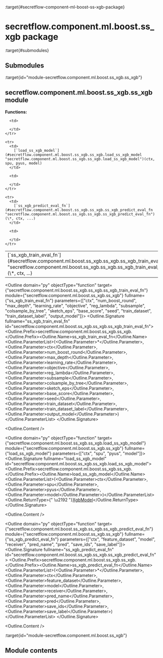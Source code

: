 :target{#secretflow-component-ml-boost-ss-xgb-package}

# secretflow\.component.ml.boost.ss\_xgb package

:target{#submodules}

## Submodules

:target{id="module-secretflow.component.ml.boost.ss_xgb.ss_xgb"}

## secretflow\.component.ml.boost.ss\_xgb.ss\_xgb module

<strong>Functions:</strong>

<table>
  <tbody>
    <tr>
      <td>
        [`ss_xgb_train_eval_fn`](#secretflow.component.ml.boost.ss_xgb.ss_xgb.ss_xgb_train_eval_fn "secretflow.component.ml.boost.ss_xgb.ss_xgb.ss_xgb_train_eval_fn")(\*, ctx, ...)
      </td>

      <td>

      </td>
    </tr>

    <tr>
      <td>
        [`load_ss_xgb_model`](#secretflow.component.ml.boost.ss_xgb.ss_xgb.load_ss_xgb_model "secretflow.component.ml.boost.ss_xgb.ss_xgb.load_ss_xgb_model")(ctx, spu, pyus, model)
      </td>

      <td>

      </td>
    </tr>

    <tr>
      <td>
        [`ss_xgb_predict_eval_fn`](#secretflow.component.ml.boost.ss_xgb.ss_xgb.ss_xgb_predict_eval_fn "secretflow.component.ml.boost.ss_xgb.ss_xgb.ss_xgb_predict_eval_fn")(\*, ctx, ...)
      </td>

      <td>

      </td>
    </tr>
  </tbody>
</table>

<Outline domain="py" objectType="function" target={"secretflow.component.ml.boost.ss_xgb.ss_xgb.ss_xgb_train_eval_fn"} module={"secretflow.component.ml.boost.ss_xgb.ss_xgb"} fullname={"ss_xgb_train_eval_fn"} parameters={["ctx", "num_boost_round", "max_depth", "learning_rate", "objective", "reg_lambda", "subsample", "colsample_by_tree", "sketch_eps", "base_score", "seed", "train_dataset", "train_dataset_label", "output_model"]}>
  <Outline.Signature fullname="ss_xgb_train_eval_fn" id="secretflow.component.ml.boost.ss_xgb.ss_xgb.ss_xgb_train_eval_fn">
    <Outline.Prefix>secretflow\.component.ml.boost.ss\_xgb.ss\_xgb.</Outline.Prefix><Outline.Name>ss\_xgb\_train\_eval\_fn</Outline.Name><Outline.ParameterList><span>(</span><Outline.Parameter><span>\*</span></Outline.Parameter>, <Outline.Parameter><span className="name">ctx</span></Outline.Parameter>, <Outline.Parameter><span className="name">num\_boost\_round</span></Outline.Parameter>, <Outline.Parameter><span className="name">max\_depth</span></Outline.Parameter>, <Outline.Parameter><span className="name">learning\_rate</span></Outline.Parameter>, <Outline.Parameter><span className="name">objective</span></Outline.Parameter>, <Outline.Parameter><span className="name">reg\_lambda</span></Outline.Parameter>, <Outline.Parameter><span className="name">subsample</span></Outline.Parameter>, <Outline.Parameter><span className="name">colsample\_by\_tree</span></Outline.Parameter>, <Outline.Parameter><span className="name">sketch\_eps</span></Outline.Parameter>, <Outline.Parameter><span className="name">base\_score</span></Outline.Parameter>, <Outline.Parameter><span className="name">seed</span></Outline.Parameter>, <Outline.Parameter><span className="name">train\_dataset</span></Outline.Parameter>, <Outline.Parameter><span className="name">train\_dataset\_label</span></Outline.Parameter>, <Outline.Parameter><span className="name">output\_model</span></Outline.Parameter><span>)</span></Outline.ParameterList>
  </Outline.Signature>

  <Outline.Content />
</Outline>

<Outline domain="py" objectType="function" target={"secretflow.component.ml.boost.ss_xgb.ss_xgb.load_ss_xgb_model"} module={"secretflow.component.ml.boost.ss_xgb.ss_xgb"} fullname={"load_ss_xgb_model"} parameters={["ctx", "spu", "pyus", "model"]}>
  <Outline.Signature fullname="load_ss_xgb_model" id="secretflow.component.ml.boost.ss_xgb.ss_xgb.load_ss_xgb_model">
    <Outline.Prefix>secretflow\.component.ml.boost.ss\_xgb.ss\_xgb.</Outline.Prefix><Outline.Name>load\_ss\_xgb\_model</Outline.Name><Outline.ParameterList><span>(</span><Outline.Parameter><span className="name">ctx</span></Outline.Parameter>, <Outline.Parameter><span className="name">spu</span></Outline.Parameter>, <Outline.Parameter><span className="name">pyus</span></Outline.Parameter>, <Outline.Parameter><span className="name">model</span></Outline.Parameter><span>)</span></Outline.ParameterList><Outline.ReturnType><span>{" \u2192 "}</span>[XgbModel](secretflow.ml.boost.ml.boost.ss_xgb_v.mdx#secretflow.ml.boost.ss_xgb_v.model.XgbModel "secretflow.ml.boost.ss_xgb_v.model.XgbModel")</Outline.ReturnType>
  </Outline.Signature>

  <Outline.Content />
</Outline>

<Outline domain="py" objectType="function" target={"secretflow.component.ml.boost.ss_xgb.ss_xgb.ss_xgb_predict_eval_fn"} module={"secretflow.component.ml.boost.ss_xgb.ss_xgb"} fullname={"ss_xgb_predict_eval_fn"} parameters={["ctx", "feature_dataset", "model", "receiver", "pred_name", "pred", "save_ids", "save_label"]}>
  <Outline.Signature fullname="ss_xgb_predict_eval_fn" id="secretflow.component.ml.boost.ss_xgb.ss_xgb.ss_xgb_predict_eval_fn">
    <Outline.Prefix>secretflow\.component.ml.boost.ss\_xgb.ss\_xgb.</Outline.Prefix><Outline.Name>ss\_xgb\_predict\_eval\_fn</Outline.Name><Outline.ParameterList><span>(</span><Outline.Parameter><span>\*</span></Outline.Parameter>, <Outline.Parameter><span className="name">ctx</span></Outline.Parameter>, <Outline.Parameter><span className="name">feature\_dataset</span></Outline.Parameter>, <Outline.Parameter><span className="name">model</span></Outline.Parameter>, <Outline.Parameter><span className="name">receiver</span></Outline.Parameter>, <Outline.Parameter><span className="name">pred\_name</span></Outline.Parameter>, <Outline.Parameter><span className="name">pred</span></Outline.Parameter>, <Outline.Parameter><span className="name">save\_ids</span></Outline.Parameter>, <Outline.Parameter><span className="name">save\_label</span></Outline.Parameter><span>)</span></Outline.ParameterList>
  </Outline.Signature>

  <Outline.Content />
</Outline>

:target{id="module-secretflow.component.ml.boost.ss_xgb"}

## Module contents
